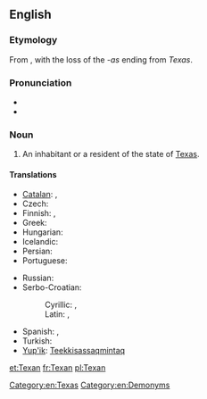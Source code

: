 {{also|texan}}
==English==

===Etymology===
From {{suffix|Texas|an}}, with the loss of the ''-as'' ending from ''Texas''.

===Pronunciation===
* {{IPA|/tɛksən/}}
* {{rhymes|ɛksən}}

===Noun===
{{en-noun|Texans}}

# An inhabitant or a resident of the state of [[Texas]].

====Translations====
{{trans-top|an inhabitant or a resident of the state of Texas}}
* [[Catalan]]: {{t|ca|texà|m}}, {{t|ca|texana|f}}
* Czech: {{t|cs|Texasan|m}}
* Finnish: {{t-|fi|teksasilainen}}, {{t-|fi|texasilainen}}
* Greek: {{t|el|Τεξανός|m|tr=Texanós}}
* Hungarian: {{t|hu|texasi}}
* Icelandic: {{t-|is|Texasbúi|m}}
* Persian: {{t|fa|تگزاسی|tr=tegzâsi|sc=fa-Arab}}
* Portuguese: {{t+|pt|texano|m}}
{{trans-mid}}
* Russian: {{t-|ru|техасец|m|tr=texásets}}
* Serbo-Croatian:
*: Cyrillic: {{t-|sh|Тексашанин|m|alt=Текса́шанин|sc=Cyrl}}, {{t|sr|Тексашанка|f|alt=Текса́ша̄нка|sc=Cyrl}}
*: Latin: {{t-|sh|Teksašanin|m|alt=Teksášanin}}, {{t|sr|Teksašanka|f|alt=Teksášānka}}
* Spanish: {{t-|es|texano|m}}, {{t|es|tejano|m}}
* Turkish: {{t|tr|Teksaslı}}
* [[Yup'ik]]: [[Teekkisassaqmintaq]]
{{trans-bottom}}

[[Category:en:Texas]]

[[Category:en:Demonyms]]

[[et:Texan]]
[[fr:Texan]]
[[pl:Texan]]